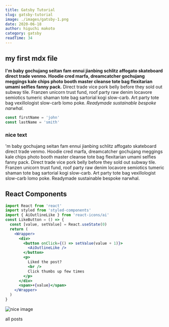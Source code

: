 ```yaml
---
title: Gatsby Tutorial
slug: gatsby-tutorial
image: ./images/gatsby-1.png
date: 2020-06-18
author: higuchi makoto
category: gatsby
readTime: 34
---
```




## my first mdx file

**I'm baby gochujang seitan fam ennui jianbing schlitz affogato skateboard direct trade venmo. Hoodie cred marfa, dreamcatcher gochujang meggings kale chips photo booth master cleanse tote bag flexitarian umami selfies fanny pack.** Direct trade vice pork belly before they sold out subway tile. Franzen unicorn trust fund, roof party raw denim locavore semiotics tumeric shaman tote bag sartorial kogi slow-carb. Art party tote bag vexillologist slow-carb lomo poke. _Readymade sustainable bespoke narwhal._

<div className="code">

```js
const firstName = 'john'
const lastName = 'smith'
```

</div>

<div className="nice-text">

<h3>nice text </h3>

<FiInfo className="nice-text-icon"></FiInfo>

'm baby gochujang seitan fam ennui jianbing schlitz affogato skateboard direct trade venmo. Hoodie cred marfa, dreamcatcher gochujang meggings kale chips photo booth master cleanse tote bag flexitarian umami selfies fanny pack. Direct trade vice pork belly before they sold out subway tile. Franzen unicorn trust fund, roof party raw denim locavore semiotics tumeric shaman tote bag sartorial kogi slow-carb. Art party tote bag vexillologist slow-carb lomo poke. Readymade sustainable bespoke narwhal.

</div>

<h2> React Components </h2>

<Counter />

```jsx
import React from 'react'
import styled from 'styled-components'
import { AiOutlineLike } from 'react-icons/ai'
const LikeButton = () => {
  const [value, setValue] = React.useState(0)
  return (
    <Wrapper>
      <div>
        <button onClick={() => setValue(value + 1)}>
          <AiOutlineLike />
        </button>
        <p>
          Liked the post?
          <br />
          Click thumbs up few times
        </p>
      </div>
      <span>+{value}</span>
    </Wrapper>
  )
}
```

<LikeButton />

![nice image](./images/gatsby-1.png)

<Link to="/posts" className="btn center-btn">
  all posts
</Link>
